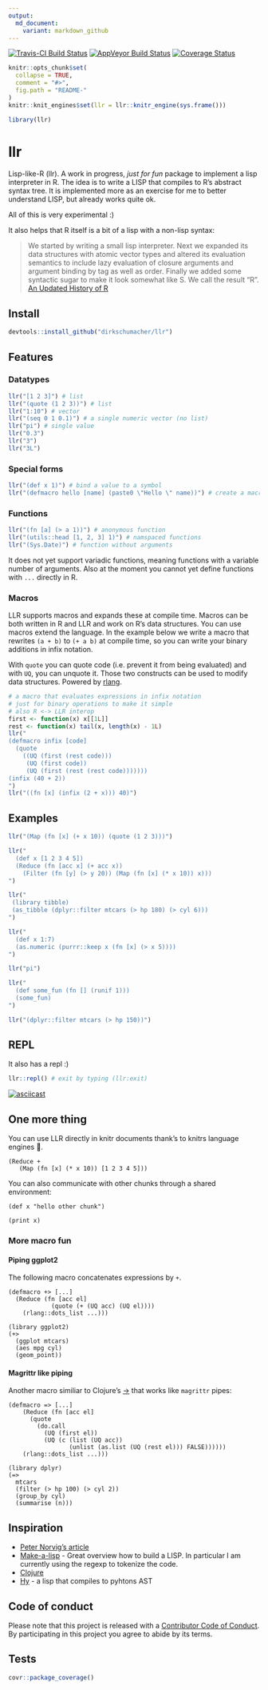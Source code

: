 ```yaml
---
output:
  md_document:
    variant: markdown_github
---
```


[![Travis-CI Build Status](https://travis-ci.org/dirkschumacher/llr.svg?branch=master)](https://travis-ci.org/dirkschumacher/llr)
[![AppVeyor Build Status](https://ci.appveyor.com/api/projects/status/github/dirkschumacher/llr?branch=master&svg=true)](https://ci.appveyor.com/project/dirkschumacher/llr)
[![Coverage Status](https://img.shields.io/codecov/c/github/dirkschumacher/llr/master.svg)](https://codecov.io/github/dirkschumacher/llr?branch=master)

```r
knitr::opts_chunk$set(
  collapse = TRUE,
  comment = "#>",
  fig.path = "README-"
)
knitr::knit_engines$set(llr = llr::knitr_engine(sys.frame()))

library(llr)
```

# llr

Lisp-like-R (llr). A work in progress, *just for fun* package to implement a lisp interpreter in R. The idea is to write a LISP that compiles to R's abstract syntax tree. It is implemented more as an exercise for me to better understand LISP, but already works quite ok.

All of this is very experimental :)

It also helps that R itself is a bit of a lisp with a non-lisp syntax:

> We started by writing a small lisp interpreter.  Next we expanded its data structures with atomic vector types and altered its evaluation semantics to include lazy evaluation of closure arguments and argument binding by tag as well as order.  Finally we added some syntactic sugar to make it look somewhat like S.  We call the result "R". [An Updated History of R](http://blog.revolutionanalytics.com/2017/10/updated-history-of-r.html)


## Install

```r
devtools::install_github("dirkschumacher/llr")
```

## Features

### Datatypes

```r
llr("[1 2 3]") # list
llr("(quote (1 2 3))") # list
llr("1:10") # vector
llr("(seq 0 1 0.1)") # a single numeric vector (no list)
llr("pi") # single value
llr("0.3")
llr("3")
llr("3L")
```

### Special forms

```r
llr("(def x 1)") # bind a value to a symbol
llr("(defmacro hello [name] (paste0 \"Hello \" name))") # create a macro
```


### Functions

```r
llr("(fn [a] (> a 1))") # anonymous function
llr("(utils::head [1, 2, 3] 1)") # namspaced functions
llr("(Sys.Date)") # function without arguments
```
It does not yet support variadic functions, meaning functions with a variable number of arguments. Also at the moment you cannot yet define functions with `...` directly in R.

### Macros

LLR supports macros and expands these at compile time. Macros can be both written in R and LLR and work on R's data structures. You can use macros extend the language. In the example below we write a macro that rewrites `(a + b)` to `(+ a b)` at compile time, so you can write your binary additions in infix notation.

With `quote` you can quote code (i.e. prevent it from being evaluated) and with `UQ`, you can unquote it. Those two constructs can be used to modify data structures. Powered by [rlang](https://github.com/tidyverse/rlang).

```r
# a macro that evaluates expressions in infix notation
# just for binary operations to make it simple
# also R <-> LLR interop
first <- function(x) x[[1L]]
rest <- function(x) tail(x, length(x) - 1L)
llr("
(defmacro infix [code]
  (quote
    ((UQ (first (rest code)))
     (UQ (first code))
     (UQ (first (rest (rest code)))))))    
(infix (40 + 2))
")
llr("((fn [x] (infix (2 + x))) 40)")
```


## Examples

```r
llr("(Map (fn [x] (+ x 10)) (quote (1 2 3)))")
```

```r
llr("
  (def x [1 2 3 4 5])
  (Reduce (fn [acc x] (+ acc x)) 
    (Filter (fn [y] (> y 20)) (Map (fn [x] (* x 10)) x)))
")
```


```r
llr("
 (library tibble)
 (as_tibble (dplyr::filter mtcars (> hp 180) (> cyl 6)))
")
```

```r
llr("
  (def x 1:7)
  (as.numeric (purrr::keep x (fn [x] (> x 5))))
")
```

```r
llr("pi")
```

```r
llr("
  (def some_fun (fn [] (runif 1)))
  (some_fun)
")
```

```r
llr("(dplyr::filter mtcars (> hp 150))")
```

## REPL

It also has a repl :)

```r
llr::repl() # exit by typing (llr:exit)
```

[![asciicast](https://asciinema.org/a/129308.png)](https://asciinema.org/a/129308)

## One more thing

You can use LLR directly in knitr documents thank's to knitrs language engines 🤗.

```llr
(Reduce + 
   (Map (fn [x] (* x 10)) [1 2 3 4 5]))
```

You can also communicate with other chunks through a shared environment:

```llr
(def x "hello other chunk")
```

```llr
(print x)
```


### More macro fun

#### Piping ggplot2


The following macro concatenates expressions by `+`.



```llr
(defmacro +> [...] 
  (Reduce (fn [acc el] 
            (quote (+ (UQ acc) (UQ el))))
    (rlang::dots_list ...)))
```


```llr
(library ggplot2)
(+> 
  (ggplot mtcars)
  (aes mpg cyl)
  (geom_point))    
```


#### Magrittr like piping

Another macro similiar to Clojure's [->](https://clojuredocs.org/clojure.core/-%3E) that works like `magrittr` pipes:

```llr
(defmacro => [...] 
    (Reduce (fn [acc el] 
      (quote 
        (do.call
          (UQ (first el))
          (UQ (c (list (UQ acc)) 
                 (unlist (as.list (UQ (rest el))) FALSE))))))
    (rlang::dots_list ...)))
```

```llr
(library dplyr)
(=>
  mtcars
  (filter (> hp 100) (> cyl 2))
  (group_by cyl)
  (summarise (n))) 
```




## Inspiration

* [Peter Norvig's article](http://norvig.com/lispy.html)
* [Make-a-lisp](https://github.com/kanaka/mal) - Great overview how to build a LISP. In particular I am currently using the regexp to tokenize the code.
* [Clojure](https://clojure.org/)
* [Hy](https://github.com/hylang/hy) - a lisp that compiles to pyhtons AST

## Code of conduct

Please note that this project is released with a [Contributor Code of Conduct](CONDUCT.md). By participating in this project you agree to abide by its terms.

## Tests

```r
covr::package_coverage()
```
